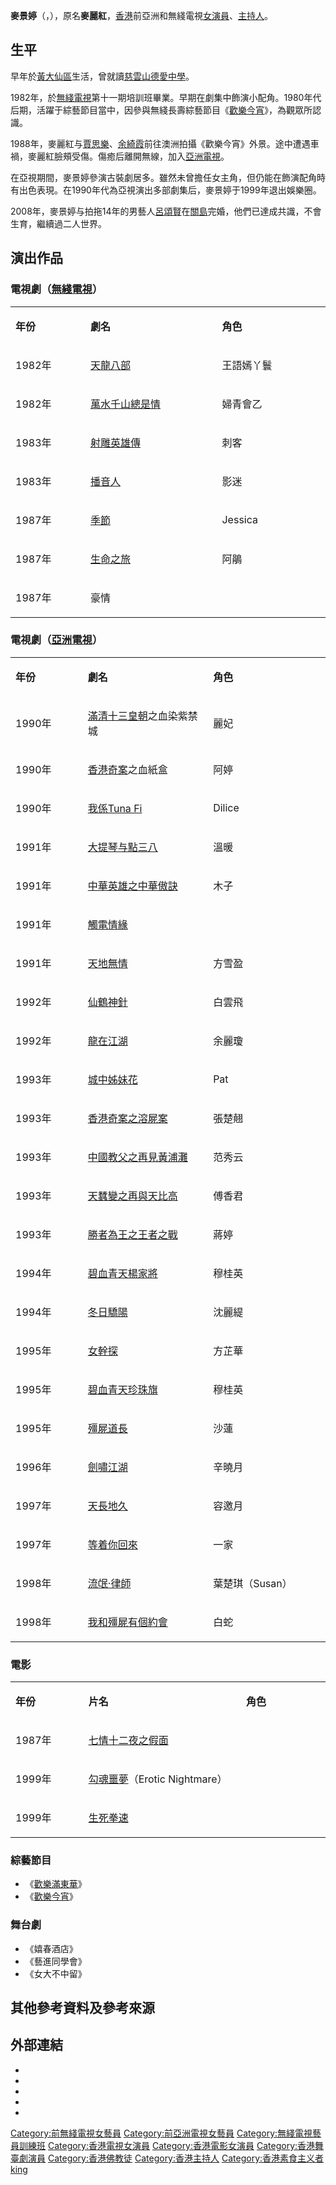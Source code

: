 {{藝人
| 姓名 = 麥景婷
| 原名 = 麥麗紅
| 類型 = 女演員
| 羅馬拼音 = Mak King-Ting
| 綽號 = 瑪呢空
| 宗教信仰 = [[佛教|佛教]]
| 國籍 = {{CNHK}}
| 出生日期 = {{Birth date and age|1962|9|13}}
| 出生地點 = {{HKG-1959}}
| 逝世日期 = 
| 逝世地點 = 
| 籍貫 = 廣東淸遠
| 配偶 = {{marriage|[[呂頌賢|呂頌賢]]|2008}}
| 教育程度 = 
| 母校 = [[德愛中學|德愛中學]]
| 職業 = [[演員|演員]]、[[主持人|主持人]]
| 語言 = [[粵語|粵語]]、[[英語|英語]]、[[國語|國語]]
| 出身地 =
| 出道日期 = 1982年
| 出道作 = 《[[天龍八部_(1982年電視劇)|天龍八部]]》
| 代表作 = 《[[碧血青天楊家將|碧血青天楊家將]]》
| 活躍年代 = 1982年至1999年
| 經紀公司 = 
| 網站 = 
| imdb = 5071627
}}

'''麥景婷'''（{{lang-en|Mak King Ting}}，{{bd|1962年|9月13日|||catIdx=M麥}}），原名'''麥麗紅'''，[[香港|香港]]前亞洲和無綫電視[[女演員|女演員]]、[[主持人|主持人]]。

== 生平 ==
早年於[[黃大仙區|黃大仙區]]生活，曾就讀[[慈雲山|慈雲山]][[德愛中學|德愛中學]]。

1982年，於[[無綫電視|無綫電視]]第十一期培訓班畢業。早期在劇集中飾演小配角。1980年代后期，活躍于綜藝節目當中，因參與無綫長壽綜藝節目《[[歡樂今宵|歡樂今宵]]》，為觀眾所認識。

1988年，麥麗紅与[[賈思樂|賈思樂]]、[[余綺霞|余綺霞]]前往澳洲拍攝《歡樂今宵》外景。途中遭遇車禍，麥麗紅臉頰受傷。傷癒后離開無線，加入[[亞洲電視|亞洲電視]]。

在亞視期間，麥景婷參演古裝劇居多。雖然未曾擔任女主角，但仍能在飾演配角時有出色表現。在1990年代為亞視演出多部劇集后，麥景婷于1999年退出娛樂圈。

2008年，麥景婷与拍拖14年的男藝人[[呂頌賢|呂頌賢]]在[[關島|關島]]完婚，他們已達成共識，不會生育，繼續過二人世界。

== 演出作品 ==
=== 電視劇（[[無綫電視|無綫電視]]） ===
{|class="wikitable" width="100%"
|- style="background:snow; color:black" align=center
|style="width:5%"|'''年份'''||style="width:12%"|'''劇名'''||style="width:8%"|'''角色'''
|-
|1982年 ||[[天龍八部_(1982年電視劇)|天龍八部]] || 王語嫣丫鬟
|-
|1982年 ||[[萬水千山總是情|萬水千山總是情]] || 婦青會乙
|-
|1983年 ||[[射雕英雄传_(1983年电视剧)|射雕英雄傳]]||  刺客
|-
|1983年 ||[[播音人_(無綫電視劇集)|播音人]] || 影迷
|-
|1987年 ||[[季節_(電視劇)|季節]] || Jessica
|-
|1987年 ||[[生命之旅|生命之旅]] || 阿鵑
|-
|1987年 ||豪情||
|}

=== 電視劇（[[亞洲電視|亞洲電視]]） ===
{|class="wikitable" width="100%"
|- style="background:snow; color:black" align=center
|style="width:5%"|'''年份'''||style="width:12%"|'''劇名'''||style="width:8%"|'''角色'''
|-
|1990年 ||[[滿清十三皇朝|滿清十三皇朝]]之血染紫禁城 || 麗妃
|-
|1990年 ||[[香港奇案|香港奇案]]之血紙盒 || 阿婷
|-
|1990年 ||[[我係Tuna_Fi|我係Tuna Fi]] || Dilice
|-
|1991年 ||[[大提琴与點三八|大提琴与點三八]] || 溫暖
|-
|1991年 ||[[中華英雄之中華傲訣|中華英雄之中華傲訣]] || 木子
|-
|1991年 ||[[觸電情緣|觸電情緣]]||
|-
|1991年 ||[[天地無情|天地無情]] || 方雪盈
|-
|1992年 ||[[仙鶴神針_(1992年電視劇)|仙鶴神針]] || 白雲飛
|-
|1992年 ||[[龍在江湖_(電視劇)|龍在江湖]] || 余麗瓊
|-
|1993年 ||[[城中姊妹花|城中姊妹花]] || Pat
|-
|1993年 ||[[香港奇案之溶屍案|香港奇案之溶屍案]] || 張楚翹
|-
|1993年 ||[[中國教父之再見黃浦灘|中國教父之再見黃浦灘]] || 范秀云
|-
|1993年 ||[[天蠶變之再與天比高|天蠶變之再與天比高]] || 傅香君
|-
|1993年 ||[[勝者為王之王者之戰|勝者為王之王者之戰]] || 蔣婷
|-
|1994年 ||[[碧血青天楊家將|碧血青天楊家將]] || 穆桂英
|-
|1994年 ||[[冬日驕陽|冬日驕陽]] || 沈麗緹
|-
|1995年 ||[[女幹探|女幹探]] || 方芷華 
|-
|1995年 ||[[碧血青天珍珠旗|碧血青天珍珠旗]] || 穆桂英
|-
|1995年 ||[[殭屍道長|殭屍道長]] || 沙蓮
|-
|1996年 ||[[劍嘯江湖|劍嘯江湖]] || 辛曉月
|-
|1997年 ||[[天長地久|天長地久]] || 容邀月
|-
|1997年 ||[[等着你回來|等着你回來]] || 一家
|-
|1998年 ||[[流氓·律師|流氓·律師]] || 葉楚琪（Susan）
|-
|1998年 ||[[我和殭屍有個約會|我和殭屍有個約會]] || 白蛇
|}

=== 電影 ===
{|class="wikitable" width="100%"
|- style="background:snow; color:black" align=center
|style="width:5%"|'''年份'''||style="width:12%"|'''片名'''||style="width:8%"|'''角色'''
|-
|1987年 ||[[七情十二夜之假面|七情十二夜之假面]]||
|-
|1999年 ||[[勾魂噩夢|勾魂噩夢]]（Erotic Nightmare）||
|-
|1999年 ||[[生死拳速|生死拳速]]||
|}

=== 綜藝節目 ===
*《[[歡樂滿東華|歡樂滿東華]]》
*《[[歡樂今宵|歡樂今宵]]》

=== 舞台劇 ===
*《嬉春酒店》
*《藝進同學會》
*《女大不中留》

== 其他參考資料及參考來源 ==
<references/>

== 外部連結 ==
*{{imdb name|5071627}}
*{{hkmdb name|13173}}
*{{douban people}}
*{{Mtime people|1862912}}
*{{Weibo|1845461820}}

{{DEFAULTSORT:mak}}
[[Category:前無綫電視女藝員|Category:前無綫電視女藝員]]
[[Category:前亞洲電視女藝員|Category:前亞洲電視女藝員]]
[[Category:無綫電視藝員訓練班|Category:無綫電視藝員訓練班]]
[[Category:香港電視女演員|Category:香港電視女演員]]
[[Category:香港電影女演員|Category:香港電影女演員]]
[[Category:香港舞臺劇演員|Category:香港舞臺劇演員]]
[[Category:香港佛教徒|Category:香港佛教徒]]
[[Category:香港主持人|Category:香港主持人]]
[[Category:香港素食主义者|Category:香港素食主义者]]
[[Category:麥姓|king]]